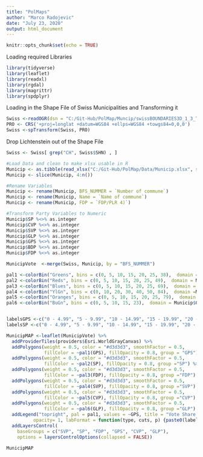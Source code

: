 ---
title: "PolMaps"
author: "Marco Radojevic"
date: "July 23, 2020"
output: html_document
---

```{r setup, include=FALSE}
knitr::opts_chunk$set(echo = TRUE)
```


Loading required Libraries
```{r Libraries, echo = FALSE}
library(tidyverse)
library(leaflet)
library(readxl)
library(rgdal)
library(magrittr)
library(spdplyr)
```


Loading in the Shape File of Swiss Municipalities and Transforming it
```{r Shape File, echo = FALSE}
Swiss <-readOGR(dsn = "C:/Git-Hub/PolMap/Muncip/swissBOUNDARIES3D_1_3_TLM_HOHEITSGEBIET.dbf")
PRO <- CRS('+proj=longlat +datum=WGS84 +ellps=WGS84 +towgs84=0,0,0')
Swiss <-spTransform(Swiss, PRO)

```

Drop Lichtenstein out of the Shape File
```{r Drop Lichtenstein, echo = FALSE}
Swiss <- Swiss[ grep("CH", Swiss$SHN) , ]
```

```{r Read in Data, echo = FALSE}
#Load Data and clean to make xlsx usable in R
Municip <- as.tibble(read_xlsx("C:/Git-Hub/PolMap/Data/Municip.xlsx", skip=5))
Municip <- slice(Municip, 4:n())

#Rename Variables
Municip <- rename(Municip, BFS_NUMMER = `Number of commune`)
Municip <- rename(Municip, Name = `Name of commune`)
Municip <- rename(Municip, FDP = `FDP/PLR 4)`)

#Transform Party Variables to Numeric 
Municip$SP %<>% as.integer
Municip$CVP %<>% as.integer
Municip$SVP %<>% as.integer
Municip$GLP %<>% as.integer
Municip$GPS %<>% as.integer
Municip$BDP %<>% as.integer
Municip$FDP %<>% as.integer
```


```{r Merge Data and Map, echo = FALSE}
MunicipVote  <-merge(Swiss, Municip, by = "BFS_NUMMER")
```



```{r Create Color Overlays, echo = FALSE}
pal1 <-colorBin("Greens", bins = c(0, 5, 10, 15, 20, 25, 38),  domain = Municip$GPS)
pal2 <-colorBin("Reds", bins = c(0, 5, 10, 15, 20, 25, 49),  domain = Municip$SP)
pal3 <-colorBin("Blues", bins = c(0, 5, 10, 15, 20, 25, 69),  domain = Municip$FDP)
pal4 <-colorBin("YlGn", bins = c(0, 10, 20, 30, 40, 50, 84),  domain =Municip$SVP)
pal5 <-colorBin("Oranges", bins = c(0, 5, 10, 15, 20, 25, 79),  domain = Municip$CVP)
pal6 <-colorBin("BuGn", bins = c(0, 5, 10, 15, 23),  domain = Municip$GLP)


labelsGPS <-c("0 - 4.99", "5 - 9.99", "10 - 14.99", "15 - 19.99", "20 - 24.99", "Over 25")
labelsSP <-c("0 - 4.99", "5 - 9.99", "10 - 14.99", "15 - 19.99", "20 - 24.99", "Over 25")

```


```{r Create Map, echo = FALSE}
MunicipMAP <-leaflet(MunicipVote) %>% 
  addProviderTiles(providers$Esri.WorldGrayCanvas) %>% 
  addPolygons(weight = 0.5, color = "#d3d3d3", smoothFactor = 0.5, 
              fillColor = ~pal1(GPS), fillOpacity = 0.8, group = "GPS") %>%
  addPolygons(weight = 0.5, color = "#d3d3d3", smoothFactor = 0.5, 
              fillColor = ~pal2(SP), fillOpacity = 0.8, group ="SP") %>% 
  addPolygons(weight = 0.5, color = "#d3d3d3", smoothFactor = 0.5, 
              fillColor = ~pal3(FDP), fillOpacity = 0.8, group ="FDP") %>% 
  addPolygons(weight = 0.5, color = "#d3d3d3", smoothFactor = 0.5, 
              fillColor = ~pal4(SVP), fillOpacity = 0.8, group ="SVP") %>% 
  addPolygons(weight = 0.5, color = "#d3d3d3", smoothFactor = 0.5, 
              fillColor = ~pal5(CVP), fillOpacity = 0.8, group ="CVP") %>% 
  addPolygons(weight = 0.5, color = "#d3d3d3", smoothFactor = 0.5, 
              fillColor = ~pal6(GLP), fillOpacity = 0.8, group ="GLP") %>%
  addLegend("topright", pal = pal1, values = ~GPS, title = "Vote Share Greens", 
          opacity= 1, labFormat = function(type, cuts, p) {paste0(labelsGPS)}, group="GPS")  %>%
  addLayersControl(
    baseGroups = c("SVP", "SP", "FDP", "GPS", "CVP", "GLP"),
    options = layersControlOptions(collapsed = FALSE))
```



```{r Plot Map, echo = FALSE}
MunicipMAP
```


